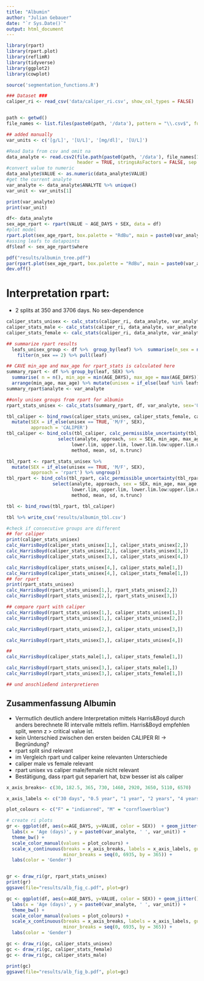 ```yaml
---
title: "Albumin"
author: "Julian Gebauer"
date: "`r Sys.Date()`"
output: html_document
---
```

```r
library(rpart)
library(rpart.plot)
library(reflimR)
library(tidyverse)
library(ggplot2)
library(cowplot)

source('segmentation_functions.R')

### Dataset ###
caliper_ri <- read_csv('data/caliper_ri.csv', show_col_types = FALSE)


path <- getwd()
file_names <- list.files(paste0(path, '/data'), pattern = "\\.csv$", full.names = FALSE)

## added manually
var_units <- c('[g/L]', '[U/L]', '[mg/dl]', '[U/L]')

#Read Data from csv and omit na
data_analyte <- read.csv2(file.path(paste0(path, '/data'), file_names[1]),
                          header = TRUE, stringsAsFactors = FALSE, sep = ";", dec = ",", na.strings = "") %>%                           na.omit()
#convert value to numeric
data_analyte$VALUE <- as.numeric(data_analyte$VALUE)
#get the current analyte
var_analyte <- data_analyte$ANALYTE %>% unique()
var_unit <- var_units[1]

print(var_analyte)
print(var_unit)
```

```r
df<- data_analyte
sex_age_rpart <- rpart(VALUE ~ AGE_DAYS + SEX, data = df)
#plot model
rpart.plot(sex_age_rpart, box.palette = "RdBu", main = paste0(var_analyte, " ", var_unit))
#assing leafs to datapoints
df$leaf <- sex_age_rpart$where

pdf("results/albumin_tree.pdf")
par(rpart.plot(sex_age_rpart, box.palette = "RdBu", main = paste0(var_analyte, " ", var_unit)))
dev.off()
```
# Interpretation rpart:
- 2 splits at 350 and 3706 days. No sex-dependence

```r
caliper_stats_unisex <- calc_stats(caliper_ri, data_analyte, var_analyte, sex='U')
caliper_stats_male <- calc_stats(caliper_ri, data_analyte, var_analyte, sex='M')
caliper_stats_female <- calc_stats(caliper_ri, data_analyte, var_analyte, sex='F')

## summarize rpart results
  leafs_unisex_group <- df %>%  group_by(leaf) %>%  summarise(n_sex = n_distinct(SEX)) %>%
    filter(n_sex == 2) %>% pull(leaf)

## CAVE min_age and max_age for rpart_stats is calculated here
summary_rpart <- df %>% group_by(leaf, SEX) %>% 
  summarise( n = n(), min_age = min(AGE_DAYS), max_age = max(AGE_DAYS)) %>%
  arrange(min_age, max_age) %>% mutate(unisex = if_else(leaf %in% leafs_unisex_group, TRUE, FALSE))
summary_rpart$analyte <- var_analyte

##only unisex groups from rpart for albumin
rpart_stats_unisex <- calc_stats(summary_rpart, df, var_analyte, sex='U')
```

```r
tbl_caliper <- bind_rows(caliper_stats_unisex, caliper_stats_female, caliper_stats_male) %>%
  mutate(SEX = if_else(unisex == TRUE, 'M/F', SEX),
         approach = 'CALIPER')
tbl_caliper <- bind_cols(tbl_caliper, calc_permissible_uncertainty(tbl_caliper$lower.lim, tbl_caliper$upper.lim)) %>%
                   select(analyte, approach, sex = SEX, min_age, max_age,                                           
                        lower.lim, upper.lim, lower.lim.low:upper.lim.upp,
                        method, mean, sd, n.trunc)

tbl_rpart <- rpart_stats_unisex %>%
  mutate(SEX = if_else(unisex == TRUE, 'M/F', SEX),
         approach = 'rpart') %>% ungroup()
tbl_rpart <- bind_cols(tbl_rpart, calc_permissible_uncertainty(tbl_rpart$lower.lim, tbl_rpart$upper.lim)) %>%
                 select(analyte, approach, sex = SEX, min_age, max_age,                                             
                        lower.lim, upper.lim, lower.lim.low:upper.lim.upp,
                        method, mean, sd, n.trunc)

tbl <- bind_rows(tbl_rpart, tbl_caliper)

tbl %>% write_csv('results/albumin_tbl.csv')
```

```r
#check if consecutive groups are different
## for caliper
print(caliper_stats_unisex)
calc_HarrisBoyd(caliper_stats_unisex[1,], caliper_stats_unisex[2,])
calc_HarrisBoyd(caliper_stats_unisex[2,], caliper_stats_unisex[3,])
calc_HarrisBoyd(caliper_stats_unisex[3,], caliper_stats_unisex[4,])

calc_HarrisBoyd(caliper_stats_unisex[4,], caliper_stats_male[1,])
calc_HarrisBoyd(caliper_stats_unisex[4,], caliper_stats_female[1,])
## for rpart
print(rpart_stats_unisex)
calc_HarrisBoyd(rpart_stats_unisex[1,], rpart_stats_unisex[2,])
calc_HarrisBoyd(rpart_stats_unisex[2,], rpart_stats_unisex[3,])

## compare rpart with caliper
calc_HarrisBoyd(rpart_stats_unisex[1,], caliper_stats_unisex[1,])
calc_HarrisBoyd(rpart_stats_unisex[1,], caliper_stats_unisex[2,])

calc_HarrisBoyd(rpart_stats_unisex[2,], caliper_stats_unisex[3,])

calc_HarrisBoyd(rpart_stats_unisex[3,], caliper_stats_unisex[4,])

##
calc_HarrisBoyd(caliper_stats_male[1,], caliper_stats_female[1,])

calc_HarrisBoyd(rpart_stats_unisex[3,], caliper_stats_male[1,])
calc_HarrisBoyd(rpart_stats_unisex[3,], caliper_stats_female[1,])

## und anschließend interpretieren
```
## Zusammenfassung Albumin
- Vermutlich deutlich andere Interpretation mittels Harris&Boyd durch anders berechnete RI intervalle mittels reflim. Harris&Boyd empfehlen split, wenn z > critical value ist.
- kein Unterschied zwischen den ersten beiden CALIPER RI -> Begründung?
- rpart split sind relevant
- im Vergleich rpart und caliper keine relevanten Unterschiede
-  caliper male vs female relevant
- rpart unisex vs caliper male/female nicht relevant
- Bestätigung, dass rpart gut separiert hat, bzw besser ist als caliper


```r
x_axis_breaks<- c(30, 182.5, 365, 730, 1460, 2920, 3650, 5110, 6570)

x_axis_labels <- c("30 days", "0.5 year", "1 year", "2 years", "4 years", "8 years", "10 years", "14 years", "18 years")

plot_colours <- c("F" = "indianred", "M" = "cornflowerblue")

# create ri plots
gr <- ggplot(df, aes(x=AGE_DAYS, y=VALUE, color = SEX))  + geom_jitter() +
  labs(x = 'Age (days)', y = paste0(var_analyte, ' ', var_unit)) +
  theme_bw() +
  scale_color_manual(values = plot_colours) + 
  scale_x_continuous(breaks = x_axis_breaks, labels = x_axis_labels, guide = guide_axis(angle = 65),
                     minor_breaks = seq(0, 6935, by = 365)) +
  labs(color = 'Gender')


gr <- draw_ri(gr, rpart_stats_unisex)
print(gr)
ggsave(file="results/alb_fig_c.pdf", plot=gr)

gc <- ggplot(df, aes(x=AGE_DAYS, y=VALUE, color = SEX)) + geom_jitter() +
  labs(x = 'Age (days)', y = paste0(var_analyte, ' ', var_unit)) +
  theme_bw() +
  scale_color_manual(values = plot_colours) + 
  scale_x_continuous(breaks = x_axis_breaks, labels = x_axis_labels, guide = guide_axis(angle = 65),
                     minor_breaks = seq(0, 6935, by = 365)) +
  labs(color = 'Gender')

gc <- draw_ri(gc, caliper_stats_unisex)
gc <- draw_ri(gc, caliper_stats_female)
gc <- draw_ri(gc, caliper_stats_male)

print(gc)
ggsave(file="results/alb_fig_b.pdf", plot=gc)
```

